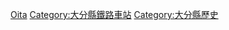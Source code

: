 {{日本行政區劃分類導航|廢站}}
[[Category:日本各都道府縣鐵路廢站|Oita]]
[[Category:大分縣鐵路車站|Category:大分縣鐵路車站]]
[[Category:大分縣歷史|Category:大分縣歷史]]